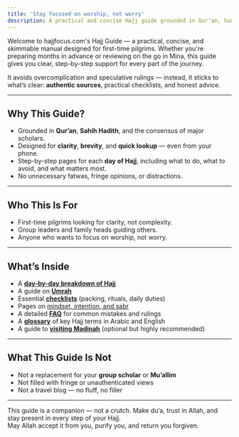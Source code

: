 ```yaml
---
title: 'Stay focused on worship, not worry'
description: A practical and concise Hajj guide grounded in Qur’an, Sunnah, and authentic scholarly sources.
---
```


Welcome to hajjfocus.com's Hajj Guide — a practical, concise, and skimmable manual designed for first-time pilgrims. Whether you're preparing months in advance or reviewing on the go in Mina, this guide gives you clear, step-by-step support for every part of the journey.

It avoids overcomplication and speculative rulings — instead, it sticks to what’s clear: **authentic sources**, practical checklists, and honest advice.

---

## Why This Guide?

- Grounded in **Qur’an**, **Sahih Hadith**, and the consensus of major scholars.
- Designed for **clarity**, **brevity**, and **quick lookup** — even from your phone.
- Step-by-step pages for each **day of Hajj**, including what to do, what to avoid, and what matters most.
- No unnecessary fatwas, fringe opinions, or distractions.

---

## Who This Is For

- First-time pilgrims looking for clarity, not complexity.
- Group leaders and family heads guiding others.
- Anyone who wants to focus on worship, not worry.

---

## What’s Inside

- A **[day-by-day breakdown of Hajj](/guide/day-1)**
- A guide on **[Umrah](/guide/umrah)**
- Essential **[checklists](/reference/checklists)** (packing, rituals, daily duties)
- Pages on [mindset, intention, and sabr](/guide/mindset)
- A detailed **[FAQ](/reference/faqs)** for common mistakes and rulings
- A **[glossary](/reference/glossary)** of key Hajj terms in Arabic and English
- A guide to **[visiting Madinah](/guide/visiting-madinah)** (optional but highly recommended)

---

## What This Guide Is Not

- Not a replacement for your **group scholar** or **Mu’allim**
- Not filled with fringe or unauthenticated views
- Not a travel blog — no fluff, no filler

---

This guide is a companion — not a crutch. Make du‘a, trust in Allah, and stay present in every step of your Hajj.  
May Allah accept it from you, purify you, and return you forgiven.

